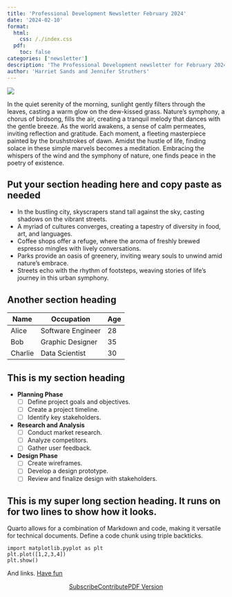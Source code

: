 ```yaml
---
title: 'Professional Development Newsletter February 2024'
date: '2024-02-10'
format:
  html:
    css: /./index.css
  pdf:
    toc: false
categories: ['newsletter']
description: 'The Professional Development newsletter for February 2024'
author: 'Harriet Sands and Jennifer Struthers'
---
```


![](./../images/banner_feb.png)


In the quiet serenity of the morning, sunlight gently filters through the leaves, casting a warm glow on the dew-kissed grass. Nature's symphony, a chorus of birdsong, fills the air, creating a tranquil melody that dances with the gentle breeze. As the world awakens, a sense of calm permeates, inviting reflection and gratitude. Each moment, a fleeting masterpiece painted by the brushstrokes of dawn. Amidst the hustle of life, finding solace in these simple marvels becomes a meditation. Embracing the whispers of the wind and the symphony of nature, one finds peace in the poetry of existence.

<div class="section-heading">
## Put your section heading here and copy paste as needed
</div>

- In the bustling city, skyscrapers stand tall against the sky, casting shadows on the vibrant streets.
- A myriad of cultures converges, creating a tapestry of diversity in food, art, and languages.
- Coffee shops offer a refuge, where the aroma of freshly brewed espresso mingles with lively conversations.
- Parks provide an oasis of greenery, inviting weary souls to unwind amid nature's embrace.
- Streets echo with the rhythm of footsteps, weaving stories of life's journey in this urban symphony.


<div class="section-heading">
## Another section heading
</div>

| Name         | Occupation      | Age |
|--------------|-----------------|-----|
| Alice        | Software Engineer| 28  |
| Bob          | Graphic Designer|  35  |
| Charlie      | Data Scientist  |  30  |


<div class="section-heading">
## This is my section heading
</div>


- **Planning Phase**
  - [ ] Define project goals and objectives.
  - [ ] Create a project timeline.
  - [ ] Identify key stakeholders.

- **Research and Analysis**
  - [ ] Conduct market research.
  - [ ] Analyze competitors.
  - [ ] Gather user feedback.

- **Design Phase**
  - [ ] Create wireframes.
  - [ ] Develop a design prototype.
  - [ ] Review and finalize design with stakeholders.

<div class="section-heading">
## This is my super long section heading. It runs on for two lines to show how it looks.
</div>

Quarto allows for a combination of Markdown and code, making it versatile for technical documents. Define a code chunk using triple backticks.

```
import matplotlib.pyplot as plt
plt.plot([1,2,3,4])
plt.show()
```

And links. [Have fun](https://mywordle.strivemath.com/?word=zokxx){target="_blank"}
<div style="text-align: center;">

[Subscribe](mailto:datascience@nhs.net?subject=Subscribe%20to%20PD%20newsletter){.btn-action-primary .btn-action .btn .btn-success .btn-lg role="button"}[Contribute](https://github.com/NHSDigital/datascience-pd-newsletter/issues/new?assignees=&labels=&projects=&template=suggest-some-newsletter-content-.md&title=){.btn-action-primary .btn-action .btn .btn-info .btn-lg role="button" target="_blank"}[PDF Version](./newsletter.pdf){.btn-action-primary .btn-action .btn .btn-info .btn-lg role="button" target="_blank"}
</div>
